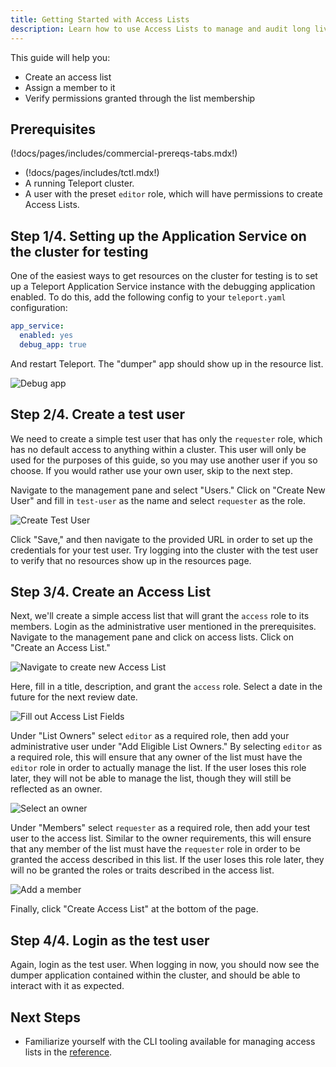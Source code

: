 ```yaml
---
title: Getting Started with Access Lists
description: Learn how to use Access Lists to manage and audit long lived access to Teleport resources.
---
```


This guide will help you:
- Create an access list
- Assign a member to it
- Verify permissions granted through the list membership

## Prerequisites

(!docs/pages/includes/commercial-prereqs-tabs.mdx!)

- (!docs/pages/includes/tctl.mdx!)
- A running Teleport cluster.
- A user with the preset `editor` role, which will have permissions to create Access Lists.

## Step 1/4. Setting up the Application Service on the cluster for testing

One of the easiest ways to get resources on the cluster for testing is to set up a Teleport Application Service
instance with the debugging application enabled. To do this, add the following config to your `teleport.yaml`
configuration:

```yaml
app_service:
  enabled: yes
  debug_app: true
```

And restart Teleport. The "dumper" app should show up in the resource list.

![Debug app](../../../img/access-controls/access-lists/debug-app.png)

## Step 2/4. Create a test user

We need to create a simple test user that has only the `requester` role, which has no default access
to anything within a cluster. This user will only be used for the purposes of this guide, so you may use
another user if you so choose. If you would rather use your own user, skip to the next step.

Navigate to the management pane and select "Users." Click on "Create New User" and fill in `test-user` as
the name and select `requester` as the role.

![Create Test User](../../../img/access-controls/access-lists/create-test-user.png)

Click "Save," and then navigate to the provided URL in order to set up the credentials for your test user.
Try logging into the cluster with the test user to verify that no resources show up in the resources page.

## Step 3/4. Create an Access List

Next, we'll create a simple access list that will grant the `access` role to its members.
Login as the administrative user mentioned in the prerequisites. Navigate to the management pane and
click on access lists. Click on "Create an Access List."

![Navigate to create new Access List](../../../img/access-controls/access-lists/create-new-access-list.png)

Here, fill in a title, description, and grant the `access` role. Select a date in the future for the next
review date.

![Fill out Access List Fields](../../../img/access-controls/access-lists/fill-out-access-list-fields.png)

Under "List Owners" select `editor` as a required role, then add your administrative user under "Add
Eligible List Owners." By selecting `editor` as a required role, this will ensure that any owner of the list
must have the `editor` role in order to actually manage the list. If the user loses this role later, they will
not be able to manage the list, though they will still be reflected as an owner.

![Select an owner](../../../img/access-controls/access-lists/select-owner.png)

Under "Members" select `requester` as a required role, then add your test user to the access list. Similar to
the owner requirements, this will ensure that any member of the list must have the `requester` role in order to
be granted the access described in this list. If the user loses this role later, they will no be granted the
roles or traits described in the access list.

![Add a member](../../../img/access-controls/access-lists/add-member.png)

Finally, click "Create Access List" at the bottom of the page.

## Step 4/4. Login as the test user

Again, login as the test user. When logging in now, you should now see the dumper application contained within
the cluster, and should be able to interact with it as expected.

## Next Steps

- Familiarize yourself with the CLI tooling available for managing access lists in the [reference](./reference.mdx).
